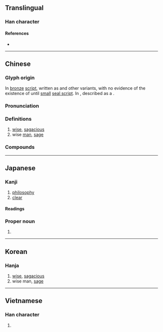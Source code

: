 {{character info}}
==Translingual==

===Han character===
{{Han char|rn=30|rad=口|as=07|sn=10|four=52602|canj=QLR|ids=⿱折口}}

====References====
* {{Han ref|kx=0191.010|dkj=03667|dj=0410.150|hdz=10625.030|uh=54F2|ud=21746|bh=ADF5|bd=44533}}

----

==Chinese==
{{zh-forms|alt=喆,嚞,啠}}

===Glyph origin===
{{Han etym}}
In [[bronze]] [[script]], written as {{zh-l|悊}} and other variants, with no evidence of the existence of {{zh-l|哲}} until [[small]] [[seal script]]. In ''{{zh-l|說文解字}}'', described as a {{Han compound|折|口|t2=mouth|ls=psc|c1=p|c2=s}} .

===Pronunciation===
{{zh-pron
|m=zhé
|c=zit3
|h=pfs=chat
|md=
|mn=qz,tw,xm,zz:tiat/twv:thiat
|mn-t=diag4/diêg4
|mn-t_note=diag4 - Shantou; diêg4 - Chaozhou
|w=
|mc=y
|oc=y
|cat=a,n
}}

===Definitions===
{{zh-hanzi}}

# [[wise]], [[sagacious]]
# wise [[man]], [[sage]]

===Compounds===
{{zh-der|哲理|哲人|哲人其萎|哲人石|哲學|哲學博士|哲學家|哲學史|哲婦|力行哲學|哲王|先哲|往哲|常識哲學|哲嗣|印度哲學|宋哲宗|哲匠|來哲|哲學系|哲夫|十哲|希臘哲學|教育哲學|政治哲學|泡麵哲學|明哲|啟蒙哲學|睿哲|科學哲學|明哲保身|批判哲學|濬哲|教父哲學|民生哲學|陽明哲學|赫哲族|聖哲|西哲|道德哲學|賢哲|經院哲學|老莊哲學|哲學碩士}}

----

==Japanese==

===Kanji===
{{ja-kanji|grade=c|rs=口07}}

# [[philosophy]]
# [[clear]]

====Readings====
{{ja-readings
|goon=てち
|kanon=てつ
|kun=あき-らか, さと-い
}}

===Proper noun===
{{ja-pos|proper|さとし|てつ}}

# {{given name|ja|male|sort=さとし}}

----

==Korean==

===Hanja===
{{ko-hanja|밝다|밝을|철}}

# [[wise]], [[sagacious]]
# wise man, [[sage]]

----

==Vietnamese==

===Han character===
{{vi-readings|reading=triết, chít, Chứt, trết, trít|rs=口07}}

# {{rfdef|vi|sort=口07}}